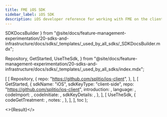 ```yaml
---
title: FME iOS SDK
sidebar_label: iOS SDK
description: iOS developer reference for working with FME on the client side
---
```



  SDKDocsBuilder
} from "@site/docs/feature-management-experimentation/20-sdks-and-infrastructure/docs/sdks/_templates/_used_by_all_sdks/_SDKDocsBuilder.mdx";

  Repository,
  GetStarted,
  UseTheSdk,
} from "@site/docs/feature-management-experimentation/20-sdks-and-infrastructure/docs/sdks/_templates/_used_by_all_sdks/index.mdx";





  [
    [ 
      Repository, 
      { 
        repo: "https://github.com/splitio/ios-client",
      }, 
    ],
    [ 
      GetStarted, 
      {
        sdkName:         "iOS",
        sdkKeyType:      "client-side",
        repo:            "https://github.com/splitio/ios-client",
        introduction:    <Introduction />,
        language:        <Language />,
        codeImport:      <Import />,
        codeInitiate: <Initiate />,
        sdkKeyDetails:   <ClientSdkKeyDetails />,
      },
    ],
    [
      UseTheSdk,
      {
        codeGetTreatment: <GetTreatment />,
        notes:            <UseNotes />,
      },
    ],
  ],
  toc
);

<>{Result}</>

<DocCardList />